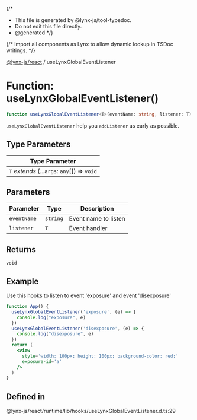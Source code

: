 {/*
* This file is generated by @lynx-js/tool-typedoc.
* Do not edit this file directly.
* @generated
*/}

{/* Import all components as Lynx to allow dynamic lookup in TSDoc writings. */}


[@lynx-js/react](/api/react/index.mdx) / useLynxGlobalEventListener

# Function: useLynxGlobalEventListener()

```ts
function useLynxGlobalEventListener<T>(eventName: string, listener: T): void
```

`useLynxGlobalEventListener` help you `addListener` as early as possible.

## Type Parameters

| Type Parameter |
| ------ |
| `T` *extends* (...`args`: `any`[]) => `void` |

## Parameters

| Parameter | Type | Description |
| ------ | ------ | ------ |
| `eventName` | `string` | Event name to listen |
| `listener` | `T` | Event handler |

## Returns

`void`

## Example

Use this hooks to listen to event 'exposure' and event 'disexposure'

```jsx
function App() {
  useLynxGlobalEventListener('exposure', (e) => {
    console.log("exposure", e)
  })
  useLynxGlobalEventListener('disexposure', (e) => {
    console.log("disexposure", e)
  })
  return (
    <view
      style='width: 100px; height: 100px; background-color: red;'
      exposure-id='a'
    />
  )
}
```

## Defined in

@lynx-js/react/runtime/lib/hooks/useLynxGlobalEventListener.d.ts:29
